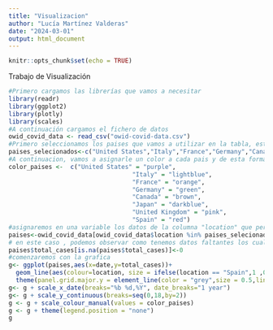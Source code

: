 ```yaml
---
title: "Visualizacion"
author: "Lucía Martínez Valderas"
date: "2024-03-01"
output: html_document
---
```


```r
knitr::opts_chunk$set(echo = TRUE)
```

Trabajo de Visualización
```r
#Primero cargamos las librerías que vamos a necesitar
library(readr)
library(ggplot2)
library(plotly)
library(scales)
#A continuación cargamos el fichero de datos
owid_covid_data <- read_csv("owid-covid-data.csv")
#Primero seleccionamos los paises que vamos a utilizar en la tabla, este será nuestro nuevo data frame con el que vamos a crear la gráfica
paises_selecionados<-c("United States","Italy","France","Germany","Canada","Japan","United Kingdom","Spain")
#A continuacion, vamos a asignarle un color a cada pais y de esta forma podremos definir que los datos de "Spain" se muestre de coloor rojo
color_paises <-  c("United States" = "purple",
                                  "Italy" = "lightblue",
                                  "France" = "orange",
                                  "Germany" = "green",
                                  "Canada" = "brown",
                                  "Japan" = "darkblue",
                                  "United Kingdom" = "pink",
                                  "Spain" = "red")
#asignaremos en una variable los datos de la columna "location" que pertencen a "owid_covid_data los cuales coinciden con los paises que nos interesen y que hemos guardado antes en la variable "paises_seleccionados"
paises<-owid_covid_data[owid_covid_data$location %in% paises_selecionados, ]
# en este caso , podemos observar como tenemos datos faltantes los cuales los vamos a reemplazar por 0
paises$total_cases[is.na(paises$total_cases)]<-0
#comenzaremos con la grafica
g<- ggplot(paises,aes(x=date,y=total_cases))+
  geom_line(aes(colour=location, size = ifelse(location == "Spain",1 ,0)))+
  theme(panel.grid.major.y = element_line(color = "grey",size = 0.5,linetype = 2))
g<- g + scale_x_date(breaks="%b %d,%Y", date_breaks="1 year")
g<- g + scale_y_continuous(breaks=seq(0,18,by=2)) 
g <- g + scale_colour_manual(values = color_paises)
g <- g + theme(legend.position = "none")
g


```

